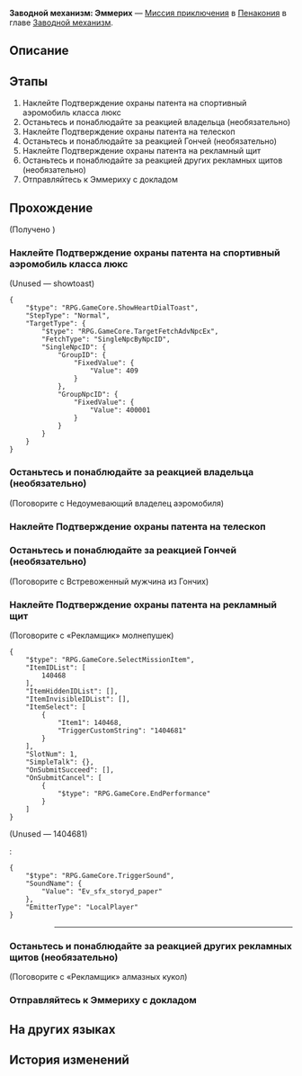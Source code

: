 {{Дополнить|Диалоги.}}
{{Миссия Инфобокс
|id              = 4240309
|Название        = 
|Изображение     = Миссия Освоения Заводной механизм Эммерих.png
|Тип             = Миссия приключения
|События         = 
|Глава           = Заводной механизм
|Условия         = Завершена [[Миссия Освоения]] ''[[Ночь по имени Нежность]]''
|Персонажи       = «Рекламщик» алмазных кукол; «Рекламщик» молнепушек; «Рекламщик» парящих бургеров; Встревоженный мужчина из Гончих; Недоумевающий владелец аэромобиля; Озадаченный мужчина из Гончих; Первопроходец; Подтверждение охраны патента
|СтартЛокация    = Золотой миг
|Мир             = Пенакония
|Локации         = Золотой миг
|Предыдущая      = 
|Следующая       = 
|Награды         = Опыт Освоения*100; Звёздный нефрит*10; Очищенный эфир*3; Часокредиты*180; Кредиты*20 000
}}
'''Заводной механизм: Эммерих''' — [[Миссия приключения]] в [[Пенакония]] в главе [[Заводной механизм]].

==Описание==
{{Описание|<!--официальное описание из Перекрёстка судеб-->}}

==Этапы==
# Наклейте Подтверждение охраны патента на спортивный аэромобиль класса люкс
# Останьтесь и понаблюдайте за реакцией владельца (необязательно)
# Наклейте Подтверждение охраны патента на телескоп
# Останьтесь и понаблюдайте за реакцией Гончей (необязательно)
# Наклейте Подтверждение охраны патента на рекламный щит
# Останьтесь и понаблюдайте за реакцией других рекламных щитов (необязательно)
# Отправляйтесь к Эммериху с докладом

==Прохождение==
{{Дополнить}}


;(Получено {{Item|Подтверждение охраны патента|20|x=1|text=Подтверждение охраны патента}})
{{Диалог Конец}}

===Наклейте Подтверждение охраны патента на спортивный аэромобиль класса люкс===
{{Описание миссии|локация=Золотой миг|Тик-так! Покрутите стрелки... Тик-так!<br />Исследуйте сознание людей, они ждут этого. Помогите им раскрыть свою истинную сущность.}}
{{Диалог Начало}}


;(Unused &mdash; showtoast)
<pre>{
	"$type": "RPG.GameCore.ShowHeartDialToast",
	"StepType": "Normal",
	"TargetType": {
		"$type": "RPG.GameCore.TargetFetchAdvNpcEx",
		"FetchType": "SingleNpcByNpcID",
		"SingleNpcID": {
			"GroupID": {
				"FixedValue": {
					"Value": 409
				}
			},
			"GroupNpcID": {
				"FixedValue": {
					"Value": 400001
				}
			}
		}
	}
}</pre>

{{Диалог Конец}}

===Останьтесь и понаблюдайте за реакцией владельца (необязательно)===
{{Диалог Начало}}

;(Поговорите с Недоумевающий владелец аэромобиля)
<!--Unknown TalkSentence: 413090601-->
<!--Unknown TalkSentence: 413090602-->
<!--Unknown TalkSentence: 413090603-->
<!--Unknown TalkSentence: 413090604-->
<!--Unknown TalkSentence: 413090605-->
<!--Unknown TalkSentence: 413090606-->
<!--Unknown TalkSentence: 413090607-->
<!--Unknown TalkSentence: 413090608-->
{{Диалог Конец}}

===Наклейте Подтверждение охраны патента на телескоп===
{{Диалог Начало}}


{{Диалог Конец}}

===Останьтесь и понаблюдайте за реакцией Гончей (необязательно)===
{{Диалог Начало}}

;(Поговорите с Встревоженный мужчина из Гончих)
<!--Unknown TalkSentence: 413090801-->
<!--Unknown TalkSentence: 413090802-->
<!--Unknown TalkSentence: 413090803-->
<!--Unknown TalkSentence: 413090804-->
<!--Unknown TalkSentence: 413090805-->
<!--Unknown TalkSentence: 413090806-->
<!--Unknown TalkSentence: 413090807-->
{{Диалог Конец}}

===Наклейте Подтверждение охраны патента на рекламный щит===
{{Диалог Начало}}

;(Поговорите с «Рекламщик» молнепушек)
<!--Unknown TalkSentence: 413091001-->
<!--Unknown TalkSentence: 413091002-->
<!--Unknown TalkSentence: 413091003-->
<!--Unknown TalkSentence: 413091004-->
<pre>{
	"$type": "RPG.GameCore.SelectMissionItem",
	"ItemIDList": [
		140468
	],
	"ItemHiddenIDList": [],
	"ItemInvisibleIDList": [],
	"ItemSelect": [
		{
			"Item1": 140468,
			"TriggerCustomString": "1404681"
		}
	],
	"SlotNum": 1,
	"SimpleTalk": {},
	"OnSubmitSucceed": [],
	"OnSubmitCancel": [
		{
			"$type": "RPG.GameCore.EndPerformance"
		}
	]
}</pre>
;(Unused &mdash; 1404681)
:{{Чёрный экран|undefined}}
:<pre>{
	"$type": "RPG.GameCore.TriggerSound",
	"SoundName": {
		"Value": "Ev_sfx_storyd_paper"
	},
	"EmitterType": "LocalPlayer"
}</pre>
:<!--Unknown TalkSentence: 413091006-->
:<!--Unknown TalkSentence: 413091007-->
:<!--Unknown TalkSentence: 413091008-->
:<!--Unknown TalkSentence: 413091009-->
:<!--Unknown TalkSentence: 413091010-->
:<!--Unknown TalkSentence: 413091011-->
:<!--Unknown TalkSentence: 413091012-->
::----
{{Диалог Конец}}

===Останьтесь и понаблюдайте за реакцией других рекламных щитов (необязательно)===
{{Диалог Начало}}


;(Поговорите с «Рекламщик» алмазных кукол)
<!--Unknown TalkSentence: 413091101-->
<!--Unknown TalkSentence: 413091102-->
<!--Unknown TalkSentence: 413091103-->
<!--Unknown TalkSentence: 413091104-->
<!--Unknown TalkSentence: 413091105-->
{{Диалог Конец}}

===Отправляйтесь к Эммериху с докладом===
{{Диалог Начало}}
{{Диалог Конец}}

==На других языках==
{{На других языках
|en   = Clockwork: Emmrich
|zhs  = 钟表把戏：艾默里奇
|zht  = 鐘錶把戲：艾默里奇
|ja   = クロックトリック：エムリッヒ
|ko   = 시계 트릭: 엠리히
|es   = Trucorreloj: Emmrich
|fr   = Pouvoir de la Pendule&nbsp;: Emmrich
|ru   = Заводной механизм: Эммерих
|th   = กลนาฬิกา: Emmrich
|vi   = Thủ Thuật Đồng Hồ: Emmrich
|de   = Uhrwerk: Emmrich
|id   = Clockwork: Emmrich
|pt   = Truquelógio: Emmrich
}}

==История изменений==
{{История изменений|2.7}}
